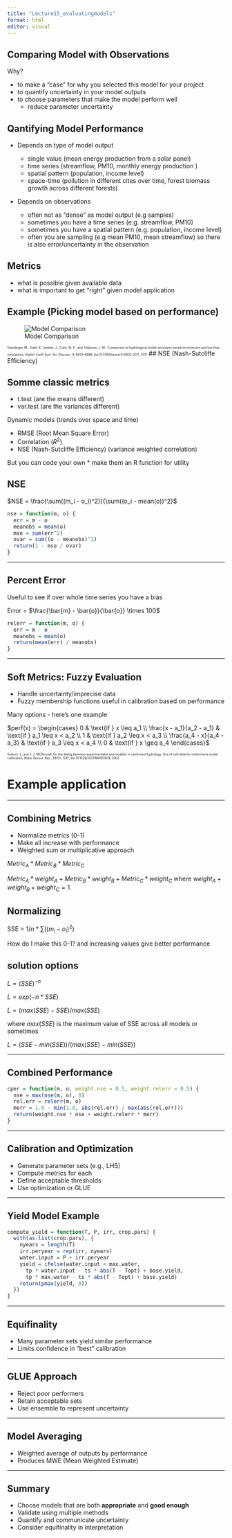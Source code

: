 ```yaml
---
title: "Lecture15_evaluatingmodels"
format: html
editor: visual
---
```


## Comparing Model with Observations

Why?

-   to make a "case" for why you selected this model for your project
-   to quantify uncertainty in your model outputs
-   to choose parameters that make the model perform well
    -   reduce parameter uncertainty

## Qantifying Model Performance {.scrollable}

-   Depends on type of model output

    -   single value (mean energy production from a solar panel)
    -   time series (streamflow, PM10, monthly energy production )
    -   spatial pattern (population, income level)
    -   space-time (pollution in different cites over time, forest biomass growth across different forests)

-   Depends on observations

    -   often not as "dense" as model output (e.g samples)
    -   sometimes you have a time series (e.g. streamflow, PM10)
    -   sometimes you have a spatial pattern (e.g. population, income level)
    -   often you are sampling (e.g mean PM10, mean streamflow) so there is also error/uncertainty in the observation

## Metrics

-   what is possible given available data
-   what is important to get "right" given model application

## Example (Picking model based on performance)

![Model Comparison](img/hydrometric.png)

[Staudinger, M., Stahl, K., Seibert, J., Clark, M. P., and Tallaksen, L. M.: Comparison of hydrological model structures based on recession and low flow simulations, Hydrol. Earth Syst. Sci. Discuss., 8, 6833-6866, doi:10.5194/hessd-8-6833-2011, 2011]{style="font-size:50%"} \## NSE (Nash-Sutcliffe Efficiency)

## Somme classic metrics

-   t.test (are the means different)
-   var.test (are the variances different)

Dynamic models (trends over space and time)

-   RMSE (Root Mean Square Error)
-   Correlation ($R^2$)
-   NSE (Nash-Sutcliffe Efficiency) (variance weighted correlation)

But you can code your own \* make them an R function for utility

## NSE

$NSE = \frac{\sum((m_i - o_i)^2)}{\sum((o_i - mean(o))^2}$

``` r
nse = function(m, o) {
  err = m - o
  meanobs = mean(o)
  mse = sum(err^2)
  ovar = sum((o - meanobs)^2)
  return(1 - mse / ovar)
}
```

------------------------------------------------------------------------

## Percent Error

Useful to see if over whole time series you have a bias

Error = $\frac{\bar{m} - \bar{o}}{\bar{o}} \times 100$

``` r
relerr = function(m, o) {
  err = m - o
  meanobs = mean(o)
  return(mean(err) / meanobs)
}
```

------------------------------------------------------------------------

## Soft Metrics: Fuzzy Evaluation

-   Handle uncertainty/imprecise data
-   Fuzzy membership functions useful in calibration based on performance

Many options - here's one example

$perf(x) = \begin{cases}
  0 & \text{if } x \leq a_1 \\
   \frac{x - a_1}{a_2 - a_1} & \text{if } a_1 \leq x < a_2 \\
  1 & \text{if } a_2 \leq x < a_3 \\
  \frac{a_4 - x}{a_4 - a_3} & \text{if } a_3 \leq x < a_4 \\
   0 & \text{if } x \geq a_4
\end{cases}$

[Seibert, J., and J. J. McDonnell, On the dialog between experimentalist and modeler in catchment hydrology: Use of soft data for multicriteria model calibration, Water Resour. Res., 38(11), 1241, doi:10.1029/2001WR000978, 2002]{style="font-size:50%"}

# Example application

------------------------------------------------------------------------

## Combining Metrics

-   Normalize metrics (0-1)
-   Make all increase with performance
-   Weighted sum or multiplicative approach

$Metric_A * Metric_B * Metric_C$

$Metric_A * weight_A + Metric_B * weight_B + Metric_C * weight_C$ where $weight_A + weight_B + weight_C = 1$

## Normalizing

SSE = $1/n*\sum((m_i - o_i)^2)$

How do I make this 0-1? and increasing values give better performance

## solution options

$L = (SSE)^{-n}$

$L = exp(-n * SSE)$

$L = (max(SSE) - SSE) / max(SSE)$

where $max(SSE)$ is the maximum value of SSE across all models or sometimes

$L = (SSE - min(SSE)) / (max(SSE) - min(SSE))$

------------------------------------------------------------------------

## Combined Performance

``` r
cper = function(m, o, weight.nse = 0.5, weight.relerr = 0.5) {
  nse = max(nse(m, o), 0)
  rel.err = relerr(m, o)
  merr = 1.0 - min(1.0, abs(rel.err) / max(abs(rel.err)))
  return(weight.nse * nse + weight.relerr * merr)
}
```

------------------------------------------------------------------------

## Calibration and Optimization

-   Generate parameter sets (e.g., LHS)
-   Compute metrics for each
-   Define acceptable thresholds
-   Use optimization or GLUE

------------------------------------------------------------------------

## Yield Model Example

``` r
compute_yield = function(T, P, irr, crop.pars) {
  with(as.list(crop.pars), {
    nyears = length(T)
    irr.peryear = rep(irr, nyears)
    water.input = P + irr.peryear
    yield = ifelse(water.input < max.water,
      tp * water.input - ts * abs(T - Topt) + base.yield,
      tp * max.water - ts * abs(T - Topt) + base.yield)
    return(pmax(yield, 0))
  })
}
```

------------------------------------------------------------------------

## Equifinality

-   Many parameter sets yield similar performance
-   Limits confidence in "best" calibration

------------------------------------------------------------------------

## GLUE Approach

-   Reject poor performers
-   Retain acceptable sets
-   Use ensemble to represent uncertainty

------------------------------------------------------------------------

## Model Averaging

-   Weighted average of outputs by performance
-   Produces MWE (Mean Weighted Estimate)

------------------------------------------------------------------------

## Summary

-   Choose models that are both **appropriate** and **good enough**
-   Validate using multiple methods
-   Quantify and communicate uncertainty
-   Consider equifinality in interpretation

